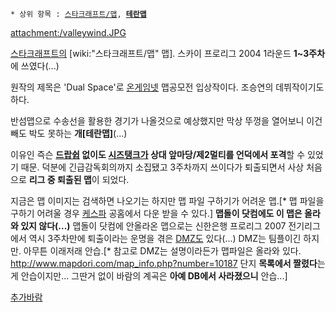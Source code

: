  * 상위 항목 : [[스타크래프트/맵]], '''[[테란맵]]'''

attachment:/valleywind.JPG

[[스타크래프트]]의 [wiki:"스타크래프트/맵" 맵]. 스카이 프로리그 2004 1라운드 '''1~3주차'''에 쓰였다(...)

원작의 제목은 'Dual Space'로 [[온게임넷]] 맵공모전 입상작이다. 조승연의 데뷔작이기도 하다.

반섬맵으로 수송선을 활용한 경기가 나올것으로 예상했지만 막상 뚜껑을 열어보니 이건 빼도 박도 못하는 '''개[테란맵]'''(...)

이유인 즉슨 '''[[드랍쉽]] 없이도 [[시즈탱크]]가 상대 앞마당/제2멀티를 언덕에서 포격'''할 수 있었기 때문. 덕분에 긴급감독회의까지 소집됐고 3주차까지 쓰이다가 퇴출되면서 사상 처음으로 '''리그 중 퇴출된 맵'''이 되었다.

지금은 맵 이미지는 검색하면 나오기는 하지만 맵 파일 구하기가 어려운 맵.[* 맵 파일을 구하기 어려울 경우 [[케스파]] 공홈에서 다운 받을 수 있다.]
'''맵돌이 닷컴에도 이 맵은 올라와 있지 않다(...)''' 맵돌이 닷컴에 안올라온 맵으로는 신한은행 프로리그 2007 전기리그에서 역시 3주차만에 퇴출이라는 운명을 겪은 [[DMZ]]도 있다(...) DMZ는 팀플이긴 하지만. 아무튼 이래저래 안습.[* 참고로 DMZ는 설명이라든가 맵파일은 올라와 있다. http://www.mapdori.com/map_info.php?number=10187 단지 '''목록에서 짤렸다'''는게 안습이지만... 그딴거 없이 바람의 계곡은 '''아예 DB에서 사라졌으니''' 안습...]

[[추가바람]]
